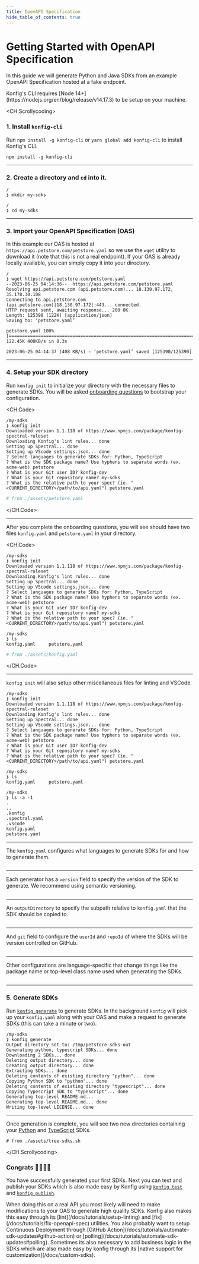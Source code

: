 ```yaml
---
title: OpenAPI Specification
hide_table_of_contents: true
---
```



# Getting Started with OpenAPI Specification

In this guide we will generate Python and Java SDKs from an example
OpenAPI Specification hosted at a fake endpoint.

<Admonition type="info" title="System Requirement">
  Konfig's CLI requires [Node 14+](https://nodejs.org/en/blog/release/v14.17.3)
  to be setup on your machine.
</Admonition>

<CH.Scrollycoding>

### 1. Install `konfig-cli`

Run `npm install -g konfig-cli` or `yarn global add konfig-cli` to install Konfig's CLI.

```shell CLI
npm install -g konfig-cli
```

---

### 2. Create a directory and `cd` into it.

```shell CLI
/
❯ mkdir my-sdks

/
❯ cd my-sdks
```

---

### 3. Import your OpenAPI Specification (OAS)

In this example our OAS is hosted at `https://api.petstore.com/petstore.yaml` so
we use the `wget` utility to download it (note that this is not a real
endpoint). If your OAS is already locally available, you can simply copy it into your directory.

```shell CLI focus=2
/
❯ wget https://api.petstore.com/petstore.yaml
--2023-06-25 04:14:36--  https://api.petstore.com/petstore.yaml
Resolving api.petstore.com (api.petstore.com)... 18.130.97.172, 35.178.30.108
Connecting to api.petstore.com (api.petstore.com)|18.130.97.172|:443... connected.
HTTP request sent, awaiting response... 200 OK
Length: 125390 (122K) [application/json]
Saving to: ‘petstore.yaml’

petstore.yaml 100%[=================================================================================================>] 122.45K 408KB/s in 0.3s

2023-06-25 04:14:37 (408 KB/s) - ‘petstore.yaml’ saved [125390/125390]

```

---

### 4. Setup your SDK directory

Run `konfig init` to initialize your directory with the necessary files to
generate SDKs. You will be asked [onboarding questions](focus://7:11) to bootstrap your
configuration.

<CH.Code>

```shell CLI focus=2
/my-sdks
❯ konfig init
Downloaded version 1.1.118 of https://www.npmjs.com/package/konfig-spectral-ruleset
Downloading Konfig's lint rules... done
Setting up Spectral... done
Setting up VScode settings.json... done
? Select languages to generate SDKs for: Python, TypeScript
? What is the SDK package name? Use hyphens to separate words (ex. acme-web) petstore
? What is your Git user ID? konfig-dev
? What is your Git repository name? my-sdks
? What is the relative path to your spec? (ie. "<CURRENT_DIRECTORY>/path/to/api.yaml") petstore.yaml
```

```yaml petstore.yaml
# from ./assets/petstore.yaml
```

</CH.Code>

---

After you complete the onboarding questions, you will
see should have two files `konfig.yaml` and `petstore.yaml` in your directory.

<CH.Code>

```shell CLI focus=13:15
/my-sdks
❯ konfig init
Downloaded version 1.1.118 of https://www.npmjs.com/package/konfig-spectral-ruleset
Downloading Konfig's lint rules... done
Setting up Spectral... done
Setting up VScode settings.json... done
? Select languages to generate SDKs for: Python, TypeScript
? What is the SDK package name? Use hyphens to separate words (ex. acme-web) petstore
? What is your Git user ID? konfig-dev
? What is your Git repository name? my-sdks
? What is the relative path to your spec? (ie. "<CURRENT_DIRECTORY>/path/to/api.yaml") petstore.yaml

/my-sdks
❯ ls
konfig.yaml     petstore.yaml
```

```yaml konfig.yaml
# from ./assets/konfig.yaml
```

</CH.Code>

---

`konfig init` will also setup other miscellaneous files for linting and VSCode.

```shell CLI focus=17:25
/my-sdks
❯ konfig init
Downloaded version 1.1.118 of https://www.npmjs.com/package/konfig-spectral-ruleset
Downloading Konfig's lint rules... done
Setting up Spectral... done
Setting up VScode settings.json... done
? Select languages to generate SDKs for: Python, TypeScript
? What is the SDK package name? Use hyphens to separate words (ex. acme-web) petstore
? What is your Git user ID? konfig-dev
? What is your Git repository name? my-sdks
? What is the relative path to your spec? (ie. "<CURRENT_DIRECTORY>/path/to/api.yaml") petstore.yaml

/my-sdks
❯ ls
konfig.yaml     petstore.yaml

/my-sdks
❯ ls -a -1
.
..
.konfig
.spectral.yaml
.vscode
konfig.yaml
petstore.yaml
```

---

The `konfig.yaml` configures what languages to generate SDKs for and how to generate them.

```yaml konfig.yaml

```

---

Each generator has a `version` field to specify the version of the SDK to
generate. We recommend using semantic versioning.

```yaml konfig.yaml focus=7,16

```

---

An `outputDirectory` to specify the subpath relative to `konfig.yaml` that the SDK should be copied to.

```yaml konfig.yaml focus=10,18

```

---

And `git` field to configure the `userId` and `repoId` of where the SDKs will be version controlled on GitHub.

```yaml konfig.yaml focus=12:14,20:22

```

---

Other configurations are language-specific that change things like the package
name or top-level class name used when generating the SDKs.

```yaml konfig.yaml focus=8:9,11,17,19

```

---

### 5. Generate SDKs

Run [`konfig generate`](focus://2) to generate SDKs. In the background `konfig`
will pick up your `konfig.yaml` along with your OAS and make a request to
generate SDKs (this can take a minute or two).

```shell CLI
/my-sdks
❯ konfig generate
Output directory set to: /tmp/petstore-sdks-out
Generating python, typescript SDKs... done
Downloading 2 SDKs... done
Deleting output directory... done
Creating output directory... done
Extracting SDKs... done
Deleting contents of existing directory "python"... done
Copying Python SDK to "python"... done
Deleting contents of existing directory "typescript"... done
Copying Typescript SDK to "typescript"... done
Generating top-level README.md...
Generating top-level README.md... done
Writing top-level LICENSE... done
```

---

Once generation is complete, you will see two new directories containing your
[Python](focus://CLI#11:20) and [TypeScript](focus://CLI#21:40) SDKs.

```shell CLI
# from ./assets/tree-sdks.sh
```

</CH.Scrollycoding>

### Congrats 🎉🎉🎉🎉

You have successfully generated your first SDKs. Next you can test and publish
your SDKs which is also made easy by Konfig using [`konfig
test`](https://www.npmjs.com/package/konfig-cli#konfig-test) and [`konfig
publish`](/docs/tutorials/publish-sdks).

<Admonition type="info">
  When doing this on a real API you most likely will need to make modifications
  to your OAS to generate high quality SDKs. Konfig also makes this easy through
  its [lint](/docs/tutorials/setup-linting) and
  [fix](/docs/tutorials/fix-openapi-spec) utilities. You also probably want to
  setup Continuous Deployment through [GitHub
  Action](/docs/tutorials/automate-sdk-updates#github-action) or
  [polling](/docs/tutorials/automate-sdk-updates#polling). Sometimes its also
  necessary to add business logic in the SDKs which are also made easy by konfig
  through its [native support for customization](/docs/custom-sdks).
</Admonition>

<TalkWithUs />
